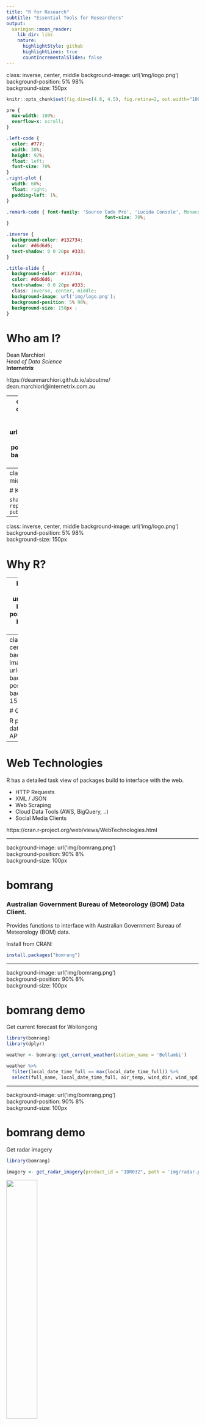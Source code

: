 ```yaml
---
title: "R for Research"
subtitle: "Essential Tools for Researchers"
output:
  xaringan::moon_reader:
    lib_dir: libs
    nature:
      highlightStyle: github
      highlightLines: true
      countIncrementalSlides: false
---
```

class: inverse, center, middle
background-image: url('img/logo.png')  
background-position: 5% 98%  
background-size: 150px  

```r
knitr::opts_chunk$set(fig.dim=c(4.8, 4.5), fig.retina=2, out.width="100%")
```

```css
pre {
  max-width: 100%;
  overflow-x: scroll;
}

.left-code {
  color: #777;
  width: 38%;
  height: 92%;
  float: left;
  font-size: 70% 
}
.right-plot {
  width: 60%;
  float: right;
  padding-left: 1%;
}

.remark-code { font-family: 'Source Code Pro', 'Lucida Console', Monaco, monospace;
                                    font-size: 70%;
}

.inverse {
  background-color: #132734;
  color: #d6d6d6;
  text-shadow: 0 0 20px #333;
}

.title-slide {
  background-color: #132734;
  color: #d6d6d6;
  text-shadow: 0 0 20px #333;
  class: inverse, center, middle;
  background-image: url('img/logo.png');  
  background-position: 5% 98%;  
  background-size: 150px ;
}

```

# Who am I?  

Dean Marchiori  
*Head of Data Science*  
**Internetrix**  

https://deanmarchiori.github.io/aboutme/  
dean.marchiori@internetrix.com.au

---
class: inverse, center, middle
background-image: url('img/logo.png')  
background-position: 5% 98%  
background-size: 150px  

# Internetrix  

*At Internetrix, we provide practical solutions to complex problems. From spreadsheets to machine learning, we are experts in the mathematics of making smarter decisions.*  

Data Science Consulting | Analysis Projects | Training and Team Development | Strategy and Transformation  

https://www.internetrix.com.au/services/data-science/

---
class: center, middle

# Key principles

`shareable -> reproducible -> publishable`

---
class: inverse, center, middle
background-image: url('img/logo.png')  
background-position: 5% 98%  
background-size: 150px  

# Why R?

---
background-image: url('img/R.png')  
background-position: 90% 8%  
background-size: 100px  


# R

The R programming language is a popular and open-source tool for data analysis and
statistical computing.    

https://www.r-project.org/  

+ Can handle data import, cleaning, analysis, visualisation and publishing  
+ Highly extensible through package ecosystem - new algos available faster   
+ Open Source  
+ Easy to learn from a non-CS background
+ GREAT community and documentation  

<img src="img/ieee.jpeg" style="width: 40%" align="center">

*https://spectrum.ieee.org/at-work/innovation/the-2018-top-programming-languages*

---
class: inverse, center, middle
background-image: url('img/logo.png')  
background-position: 5% 98%  
background-size: 150px  

# Getting Data   

R packages to get data and access API's

---

# Web Technologies  

R has a detailed task view of packages build to interface with the web.  

+ HTTP Requests  
+ XML / JSON  
+ Web Scraping  
+ Cloud Data Tools (AWS, BigQuery, ..)  
+ Social Media Clients

https://cran.r-project.org/web/views/WebTechnologies.html

---

background-image: url('img/bomrang.png')  
background-position: 90% 8%  
background-size: 100px  

# bomrang  

### Australian Government Bureau of Meteorology (BOM) Data Client.   

Provides functions to interface with Australian Government Bureau of Meteorology (BOM) data. 

Install from CRAN:   

```r
install.packages("bomrang")
```

---

background-image: url('img/bomrang.png')  
background-position: 90% 8%  
background-size: 100px  

# bomrang demo   

Get current forecast for Wollongong

```r
library(bomrang)
library(dplyr)

weather <- bomrang::get_current_weather(station_name = 'Bellambi')

weather %>% 
  filter(local_date_time_full == max(local_date_time_full)) %>% 
  select(full_name, local_date_time_full, air_temp, wind_dir, wind_spd_kt) 
```

---

background-image: url('img/bomrang.png')  
background-position: 90% 8%  
background-size: 100px  

# bomrang demo

Get radar imagery  

```r
library(bomrang)

imagery <- get_radar_imagery(product_id = "IDR032", path = 'img/radar.png') 
```

<img src="img/radar.png" style="width: 40%" align="middle">


---
class: inverse, center, middle  
background-image: url('img/logo.png')  
background-position: 5% 98%  
background-size: 150px  


# Analysing Data  
faster and more interpretable EDA    

---

background-image: url('img/skimr.png')   
background-position: 90% 6%   
background-size: 100px    

# skimr  



skimr provides a frictionless approach to summary statistics which conforms to the principle of least surprise, displaying summary statistics the user can skim quickly to understand their data.  

Install the latest development version:   

```r
devtools::install_github("ropensci/skimr")
```  


---

background-image: url('img/skimr.png')   
background-position: 90% 6%   
background-size: 100px    

# skimr demo      

```r
options(width = 250)
```


```r
library(skimr)

skimr::skim(iris)
```


---
background-image: url('img/tidyverse.png')   
background-position: 90% 6%   
background-size: 100px  

# The tidyverse  

The tidyverse is an opinionated collection of R packages designed for data science. All packages share an underlying design philosophy, grammar, and data structures.   

Ideally suited for:  

+ Reading in data  
+ Manipulating and tidying data  
+ Visualisation of results  

https://www.tidyverse.org/  

Install from CRAN   

```r
install.packages('tidyverse')
``` 

---
background-image: url('img/tidyverse.png')   
background-position: 90% 4%   
background-size: 100px  

# tidyverse demo  

This example shows some more advanced use of data manipulation and visualisation. 

### Space launches
These are the data behind the "space launches" article, The space race is dominated by new contenders. Principal data came from the Jonathan McDowell's JSR Launch Vehicle Database, available online at http://www.planet4589.org/space/lvdb/index.html.


*Example adapted from from https://github.com/dgrtwo/data-screencasts/blob/master/space-launches.Rmd*  

*and the  [Tidy Tuesday Project](https://github.com/rfordatascience/tidytuesday)*

---

# Reading in data  

```r
library(tidyverse)

launches <- read_csv("https://raw.githubusercontent.com/rfordatascience/tidytuesday/master/data/2019/2019-01-15/launches.csv")

head(launches)
```

---

# Pre-processing   

+ Use of the pipe `%>%` operator improved readability with collaborators  
+ Ability to filter, aggregate, select columns, reorder, text manipulation  
+ Supports Non-Standard Evaluation (NSE)  

```r
launches_processed <- launches %>%
  filter(launch_date <= Sys.Date()) %>%
  filter(state_code == "US") %>%
  add_count(type) %>%
  filter(n >= 20) %>%
  mutate(type = fct_reorder(type, launch_date, min),
         agency_type = str_to_title(agency_type))
```


---
background-image: url('img/ggplot2.jpg')   
background-position: 90% 4%   
background-size: 100px 

# Data Visualisation with ggplot2  

`ggplot2` is a well known package for data visualisation based on [The Grammar of
Graphics](http://amzn.to/2ef1eWp).  

```r
install.packages('ggplot2')
```

Let's run through an example..  

---
background-image: url('img/ggplot2.jpg')   
background-position: 90% 4%   
background-size: 100px 

# Data Visualisation

.left-code[
```r
 ggplot(data = launches_processed,
        aes(x = launch_date, 
            y = type)) +
  geom_point()
```
]

.right-plot[
![](`r knitr::fig_chunk("plot-code", "png")`)
]

---
background-image: url('img/ggplot2.jpg')   
background-position: 90% 4%   
background-size: 100px 

# Data Visualisation

.left-code[
```r
  ggplot(launches_processed, 
        aes(x = launch_date, 
            y = type)) +
   geom_jitter(alpha = .25, 
               width = 0, 
               height = .2) 
```
]

.right-plot[
![](`r knitr::fig_chunk("plot-code2", "png")`)
]


---
background-image: url('img/ggplot2.jpg')   
background-position: 90% 4%   
background-size: 100px 

# Data Visualisation

.left-code[
```r
  ggplot(data = launches_processed, 
        aes(x = launch_date, 
            y = type,
            color = agency_type)) +
   geom_jitter(alpha = .25, 
               width = 0, 
               height = .2) +
  theme(legend.position = "bottom")
```
]

.right-plot[
![](`r knitr::fig_chunk("plot-code3", "png")`)
]

---
background-image: url('img/ggplot2.jpg')   
background-position: 90% 4%   
background-size: 100px 

# Data Visualisation

.left-code[
```r
  ggplot(launches_processed, 
        aes(x = launch_date, 
            y = type,
            color = agency_type)) +
   geom_jitter(alpha = .25, 
               width = 0, 
               height = .2) +
  labs(title = "Timeline of US space vehicles",
       x = "Launch date",
       y = "Vehicle type",
       color = "Agency type",
       subtitle = "Only vehicles with at least 20 launches") +
  theme_light() +
  theme(legend.position = "bottom") 
```
]

.right-plot[
![](`r knitr::fig_chunk("plot-code4", "png")`)
]

---
background-image: url('img/gganimate.png)      
background-position: 90% 4%    
background-size: 100px  

# Animated Visualisations  

the `gganimate` package can make animated visualisations easy by extending
the `ggplot2` API.

```r
knitr::include_graphics('img/anim.gif')
```

---
# Modelling and Analysis

Traditionally a huge strength in R.

+ Wide range of linear models, glm, decision trees, machine learning models.

```r
fit <- lm(formula = Sepal.Width ~ Petal.Length + Petal.Width, data = iris)
```

Commonly used formula interface:

`Sepal.Width ~ Petal.Length + Petal.Width`  

---
# Modelling and Analysis  

```r
summary(fit)
```

---
# Modelling and Analysis    

Good support for machine learning, model tuning, cross-validation.  

The `caret` package (short for Classification And REgression Training) is a set of functions that attempt to streamline the process for creating predictive models.

```r
install.packages('caret')
```

---
# Modelling and Analysis 

```r
knitr::include_graphics('img/caret1.png')
```

---
# Logistic Regression 

```r
fit_glm <- caret::train(label ~ x + y, 
                        data = training, 
                        method = "glm")
```


```r
knitr::include_graphics('img/caret2.png')
```

---
# CART Decision Tree  

```r
fit_rpart <- caret::train(label ~ x + y, 
                          data = training, 
                          method = "rpart")
```

```r
knitr::include_graphics('img/caret3.png')
```

---
# Random Forest

```r
fit_rf <- caret::train(label ~ x + y, 
                       data = training, 
                       method = "rf")
```

```r
knitr::include_graphics('img/caret4.png')
```


---
class: inverse, center, middle
background-image: url('img/logo.png')  
background-position: 5% 98%  
background-size: 150px  

# Working with others 

Version control and collaboration

---

# Git  / Github  

+ Powerful version control system used in software development  

+ Also well suited to managing research work  

+ Controls the 'source code' of your work with multiple contributors   

![source: https://www.atlassian.com/git/tutorials](img/git.svg)

---

# Use cases for git in science  

1. Lab notebook  
2. Facilitating Collaboration  
3. Backup and Fail-safe against data loss  
4. Freedom to explore new ideas and methods  
5. Mechanism to solicit feedback and reviews  
6. Increase transparency and verifiability  
7. Managing large data
8. Lowering barriers to reuse


Ram, K. (2013). Git can facilitate greater reproducibility and increased transparency in science. Source Code for Biology and Medicine, 8(1). https://doi.org/10.1186/1751-0473-8-7

---

# Lots of great git resources:  

[Git for Scientists - Miles McBain](https://milesmcbain.github.io/git_4_sci/)

[Atlassian Git Tutorials](https://www.atlassian.com/git/tutorials)

[Git: A powerful tool to facilitate greater reproducibility and transparency in science](https://github.com/karthik/smb_git)  

[Git and Github - R Packages](http://r-pkgs.had.co.nz/git.html)

[A Quick Introduction to Version Control with Git and GitHub](https://journals.plos.org/ploscompbiol/article?id=10.1371/journal.pcbi.1004668)


---
class: inverse, center, middle
background-image: url('img/logo.png')  
background-position: 5% 98%  
background-size: 150px  

# Getting your work out there

Papers, Talks, Posters, Blogs and more

---
background-image: url('img/rmarkdown.png')   
background-position: 90% 4%   
background-size: 100px 

# R Markdown  

> R Markdown provides an authoring framework for data science. You can use a single R Markdown file to both
> + save and execute code  
> + generate high quality reports that can be shared with an audience

source: https://rmarkdown.rstudio.com/


![https://rmarkdown.rstudio.com/lesson-1.html](img/rmd.png)

---
background-image: url('img/rmarkdown.png')   
background-position: 90% 4%   
background-size: 100px 

# R Markdown Gallery

https://rmarkdown.rstudio.com/gallery.html

---
background-image: url('img/shiny.png')   
background-position: 90% 4%   
background-size: 100px  

# Shiny  

Shiny is a framework to build interactive web apps straight from
your R code.  

+ Get your code into users' hands
+ Easily deploy and host apps on the cloud  
+ Turn your research outputs into useful production ready tools

https://shiny.rstudio.com/

[Shiny User Showcase](https://www.rstudio.com/products/shiny/shiny-user-showcase/)

---
background-image: url('img/shiny.png')   
background-position: 90% 4%   
background-size: 100px  

# Shiny Demo  

https://deanmarchiori.shinyapps.io/abtester/

![ABTesteR](img/abtest.png)

---

# R Packages  

> In R, the fundamental unit of shareable code is the package. A package bundles together code, data, documentation, and tests, and is easy to share with others

source: [R Packages - Hadley Wickham](http://r-pkgs.had.co.nz/intro.html)

### Why R Packages?  

+ Amplify your research work by turning it into open-source software  
+ Publish and licence your software to the community  
+ Ensure it can be run and maintained by others and not trapped on the 'C Drive'  

[ROpenSci](https://ropensci.org/) has a great model for promoting open data and
software for science.  

---

# R Packages  

```r
knitr::include_graphics('img/pkg.png')
```

source: https://blog.revolutionanalytics.com/2017/01/cran-10000.html

---

# References  

Adam H Sparks, Mark Padgham, Hugh Parsonage and Keith Pembleton (2017). bomrang: Fetch Australian Government Bureau of
  Meteorology Weather Data The Journal of Open Source Software, 2(17). DOI: 10.21105/joss.00411

Adam H Sparks, Jonathan Carroll, Dean Marchiori, Mark Padgham, Hugh Parsonage and Keith Pembleton. (2018). bomrang: Australian
  government Bureau of Meteorology (BOM) data from R. R package version 0.4.0. https://CRAN.R-project.org/package=bomrang
  
Amelia McNamara, Eduardo Arino de la Rubia, Hao Zhu, Shannon Ellis and Michael Quinn (2019). skimr: Compact and Flexible
  Summaries of Data. R package version 1.0.6. https://github.com/ropenscilabs/skimr
  
Hadley Wickham (2017). tidyverse: Easily Install and Load the 'Tidyverse'. R package version 1.2.1.
  https://CRAN.R-project.org/package=tidyverse
  
JJ Allaire and Yihui Xie and Jonathan McPherson and Javier Luraschi and Kevin Ushey and Aron Atkins and Hadley Wickham and Joe
  Cheng and Winston Chang and Richard Iannone (2018). rmarkdown: Dynamic Documents for R. R package version 1.11. URL
  https://rmarkdown.rstudio.com.
  
---

# References (cont.)

Yihui Xie and J.J. Allaire and Garrett Grolemund (2018). R Markdown: The Definitive Guide. Chapman and Hall/CRC. ISBN 9781138359338. URL https://bookdown.org/yihui/rmarkdown.  
  
Winston Chang, Joe Cheng, JJ Allaire, Yihui Xie and Jonathan McPherson (2018). shiny: Web Application Framework for R. R package
  version 1.2.0. https://CRAN.R-project.org/package=shiny  
  
H. Wickham. ggplot2: Elegant Graphics for Data Analysis. Springer-Verlag New York, 2016.

Thomas Lin Pedersen and David Robinson (2019). gganimate: A Grammar of Animated Graphics. R package version 1.0.3. https://CRAN.R-project.org/package=gganimate  

Max Kuhn. Contributions from Jed Wing, Steve Weston, Andre Williams, Chris Keefer, Allan Engelhardt, Tony Cooper, Zachary Mayer, Brenton
Kenkel, the R Core Team, Michael Benesty, Reynald Lescarbeau, Andrew Ziem, Luca Scrucca, Yuan Tang, Can Candan and Tyler Hunt. (2019).
caret: Classification and Regression Training. R package version 6.0-84. https://CRAN.R-project.org/package=caret

---
class: inverse, center, middle
background-image: url('img/logo.png')  
background-position: 5% 98%  
background-size: 150px  

# Thanks!

Fire some questions at me

